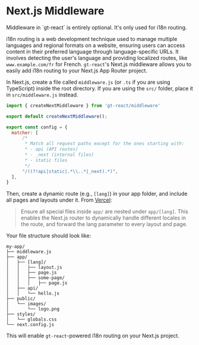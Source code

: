 
# Next.js Middleware

<Callout type="info">
Middleware in `gt-react` is entirely optional. It's only used for i18n routing.  
</Callout>

i18n routing is a web development technique used to manage multiple languages and regional formats on a website, ensuring users can access content in their preferred language through language-specific URLs. It involves detecting the user's language and providing localized routes, like `www.example.com/fr` for French. `gt-react`'s Next.js middleware allows you to easily add i18n routing to your Next.js App Router project.

In Next.js, create a file called `middleware.js` (or `.ts` if you are using TypeScript) inside the root directory. If you are using the `src/` folder, place it in `src/middleware.js` instead.

```js copy
import { createNextMiddleware } from 'gt-react/middleware'

export default createNextMiddleware();

export const config = {
  matcher: [
      /*
       * Match all request paths except for the ones starting with:
       * - api (API routes)
       * - _next (internal files)
       * - static files
       */
      "/((?!api|static|.*\\..*|_next).*)",
  ],
}
```

Then, create a dynamic route (e.g., `[lang]`) in your app folder, and include all pages and layouts under it. From [Vercel](https://nextjs.org/docs/app/building-your-application/routing/internationalization#routing-overview):

> Ensure all special files inside `app/` are nested under `app/[lang]`. This enables the Next.js router to dynamically handle different locales in the route, and forward the lang parameter to every layout and page. 

Your file structure should look like:

```
my-app/
├── middleware.js
├── app/
│   ├── [lang]/
│   │   ├── layout.js
│   │   ├── page.js
│   │   ├── some-page/
│   │   │   ├── page.js
│   ├── api/
│   │   └── hello.js
├── public/
│   └── images/
│       └── logo.png
├── styles/
│   └── globals.css
└── next.config.js
```

This will enable `gt-react`-powered i18n routing on your Next.js project.
